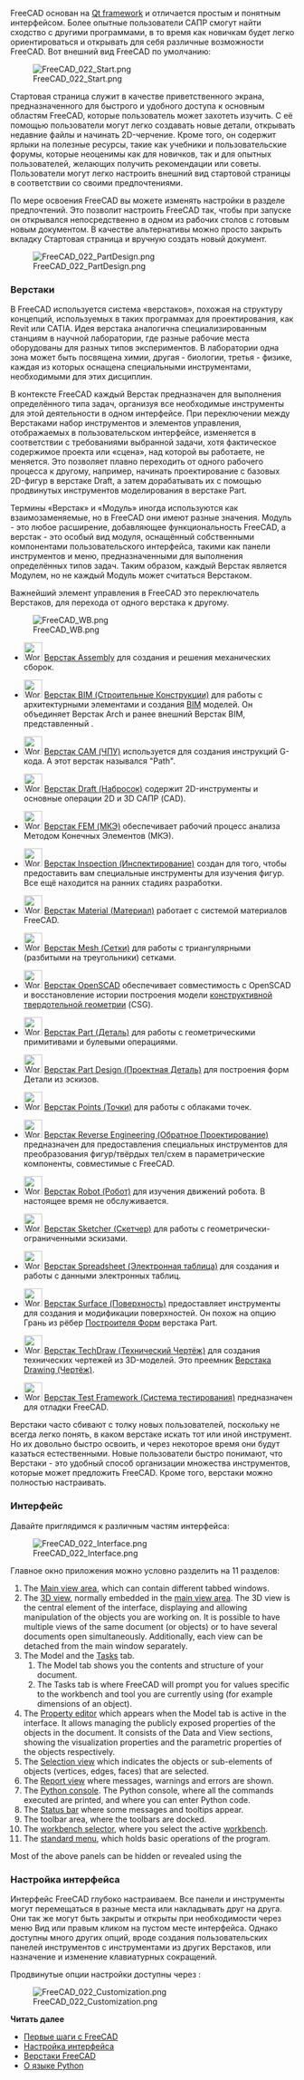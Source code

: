 <languages/>

{{Docnav/ru
|[[Manual:Installing/ru|Руководство:Установка]]
|[[Manual:Navigating_in_the_3D_view/ru|Руководство:Навигация в окне трёхмерного вида]]
|[[Manual:Introduction/ru|Руководство:Введение]]
|IconC=Crystal_Clear_manual.png
}}

{{Manual:TOC}}

FreeCAD основан на [https://en.wikipedia.org/wiki/Qt_(software) Qt framework] и отличается простым и понятным интерфейсом. Более опытные пользователи САПР смогут найти сходство с другими программами, в то время как новичкам будет легко ориентироваться и открывать для себя различные возможности FreeCAD. Вот внешний вид FreeCAD по умолчанию:

[[Image:FreeCAD_022_Start.png]]

Стартовая страница служит в качестве приветственного экрана, предназначенного для быстрого и удобного доступа к основным областям FreeCAD, которые пользователь может захотеть изучить. С её помощью пользователи могут легко создавать новые детали, открывать недавние файлы и начинать 2D-черчение. Кроме того, он содержит ярлыки на полезные ресурсы, такие как учебники и пользовательские форумы, которые неоценимы как для новичков, так и для опытных пользователей, желающих получить рекомендации или советы. Пользователи могут легко настроить внешний вид стартовой страницы в соответствии со своими предпочтениями.

По мере освоения FreeCAD вы можете изменять настройки в разделе предпочтений. Это позволит настроить FreeCAD так, чтобы при запуске он открывался непосредственно в одном из рабочих столов с готовым новым документом. В качестве альтернативы можно просто закрыть вкладку Стартовая страница и вручную создать новый документ.

[[Image:FreeCAD_022_PartDesign.png]]

<span id="Workbenches"></span>
=== Верстаки ===

В FreeCAD используется система «верстаков», похожая на структуру концепций, используемых в таких программах для проектирования, как Revit или CATIA. Идея верстака аналогична специализированным станциям в научной лаборатории, где разные рабочие места оборудованы для разных типов экспериментов. В лаборатории одна зона может быть посвящена химии, другая - биологии, третья - физике, каждая из которых оснащена специальными инструментами, необходимыми для этих дисциплин.

В контексте FreeCAD каждый Верстак предназначен для выполнения определённого типа задач, организуя все необходимые инструменты для этой деятельности в одном интерфейсе. При переключении между Верстаками набор инструментов и элементов управления, отображаемых в пользовательском интерфейсе, изменяется в соответствии с требованиями выбранной задачи, хотя фактическое содержимое проекта или «сцена», над которой вы работаете, не меняется. Это позволяет плавно переходить от одного рабочего процесса к другому, например, начинать проектирование с базовых 2D-фигур в верстаке Draft, а затем дорабатывать их с помощью продвинутых инструментов моделирования в верстаке Part.

Термины «Верстак» и «Модуль» иногда используются как взаимозаменяемые, но в FreeCAD они имеют разные значения. Модуль - это любое расширение, добавляющее функциональность FreeCAD, а верстак - это особый вид модуля, оснащённый собственными компонентами пользовательского интерфейса, такими как панели инструментов и меню, предназначенными для выполнения определённых типов задач. Таким образом, каждый Верстак является Модулем, но не каждый Модуль может считаться Верстаком.

Важнейший элемент управления в FreeCAD это переключатель Верстаков, для перехода от одного верстака к другому.

[[Image:FreeCAD_WB.png]]

<!--Пожалуйста, сохраните этот список в соответствии с верстаками, Online_Help_Toc и User_hub-->
* [[Image:Workbench_Assembly.svg|32px]] [[Assembly_Workbench/ru|Верстак Assembly]] для создания и решения механических сборок. {{Version/ru|1.0}}

* [[Image:Workbench_BIM.svg|32px]] [[BIM_Workbench/ru|Верстак BIM (Строительные Конструкции)]] для работы с архитектурными элементами и создания [https://en.wikipedia.org/wiki/Building_information_modeling BIM] моделей. Он объединяет Верстак Arch  и ранее внешний Верстак BIM, представленный {{VersionMinus/ru|0.21}}.

* [[Image:Workbench_CAM.svg|32px]] [[CAM_Workbench/ru|Верстак CAM (ЧПУ)]] используется для создания инструкций G-кода. А {{VersionMinus/ru|0.21}} этот верстак назывался "Path".

* [[Image:Workbench_Draft.svg|32px]] [[Draft_Workbench/ru|Верстак Draft (Набросок)]] содержит 2D-инструменты и основные операции 2D и 3D САПР (CAD).

* [[Image:Workbench_FEM.svg|32px]] [[FEM_Workbench/ru|Верстак FEM (МКЭ)]] обеспечивает рабочий процесс анализа Методом Конечных Элементов (МКЭ).

* [[Image:Workbench_Inspection.svg|32px]] [[Inspection_Workbench/ru|Верстак Inspection (Инспектирование)]] создан для того, чтобы предоставить вам специальные инструменты для изучения фигур. Все ещё находится на ранних стадиях разработки.

* [[Image:Workbench_Material.svg|32px]] [[Material_Workbench/ru|Верстак Material (Материал)]] работает с системой материалов FreeCAD. {{Version/ru|1.0}}

* [[Image:Workbench_Mesh.svg|32px]] [[Mesh_Workbench/ru|Верстак Mesh (Сетки)]] для работы с триангулярными (разбитыми на треугольники) сетками.

* [[Image:Workbench_OpenSCAD.svg|32px]] [[OpenSCAD_Workbench/ru|Верстак OpenSCAD]] обеспечивает совместимость с OpenSCAD и восстановление истории построения модели [[constructive solid geometry/ru|конструктивной твердотельной геометрии]] (CSG).

* [[Image:Workbench_Part.svg|32px]] [[Part_Workbench/ru| Верстак Part (Деталь)]] для работы с геометрическими примитивами и булевыми операциями.

* [[Image:Workbench_PartDesign.svg|32px]] [[PartDesign_Workbench/ru| Верстак Part Design (Проектная Деталь)]] для построения форм Детали из эскизов.

* [[Image:Workbench_Points.svg|32px]] [[Points_Workbench/ru|Верстак Points (Точки)]] для работы с облаками точек.

* [[Image:Workbench_Reverse_Engineering.svg|32px]] [[Reverse_Engineering_Workbench/ru|Верстак Reverse Engineering (Обратное Проектирование)]] предназначен для предоставления специальных инструментов для преобразования фигур/твёрдых тел/схем в параметрические компоненты, совместимые с FreeCAD.

* [[Image:Workbench_Robot.svg|32px]] [[Robot_Workbench/ru|Верстак Robot (Робот)]] для изучения движений робота. В настоящее время не обслуживается.

* [[Image:Workbench_Sketcher.svg|32px]] [[Sketcher_Workbench/ru|Верстак Sketcher (Скетчер)]] для работы с геометрически-ограниченными эскизами.

* [[Image:Workbench_Spreadsheet.svg|32px]] [[Spreadsheet_Workbench/ru|Верстак Spreadsheet (Электронная таблица)]] для создания и работы с данными электронных таблиц.

* [[Image:Workbench_Surface.svg|32px]] [[Surface_Workbench/ru|Верстак Surface (Поверхность)]] предоставляет инструменты для создания и модификации поверхностей. Он похож на опцию Грань из рёбер [[Part_Builder/ru|Построителя Форм]] верстака Part.

* [[Image:Workbench_TechDraw.svg|32px]] [[TechDraw_Workbench/ru|Верстак TechDraw (Технический Чертёж)]] для создания технических чертежей из 3D-моделей. Это преемник [[Drawing_Workbench/ru|Верстака Drawing (Чертёж)]].

* [[Image:Workbench_Test.svg|32px]] [[Testing/ru|Верстак Test Framework (Система тестирования)]] предназначен для отладки FreeCAD.

Верстаки часто сбивают с толку новых пользователей, поскольку не всегда легко понять, в каком верстаке искать тот или иной инструмент. Но их довольно быстро освоить, и через некоторое время они будут казаться естественными. Новые пользователи быстро понимают, что Верстаки - это удобный способ организации множества инструментов, которые может предложить FreeCAD. Кроме того, верстаки можно полностью настраивать.

<span id="The_interface"></span>
=== Интерфейс ===

Давайте приглядимся к различным частям интерфейса:

[[Image:FreeCAD_022_Interface.png]]

Главное окно приложения можно условно разделить на 11 разделов:

# The [[Main_view_area|Main view area]], which can contain different tabbed windows.
# The [[3D_view|3D view]], normally embedded in the [[Main_view_area|main view area]]. The 3D view is the central element of the interface, displaying and allowing manipulation of the objects you are working on. It is possible to have multiple views of the same document (or objects) or to have several documents open simultaneously. Additionally, each view can be detached from the main window separately. 
# The Model and the [[Task_panel|Tasks]] tab.
## The Model tab shows you the contents and structure of your document.
## The Tasks tab is where FreeCAD will prompt you for values specific to the workbench and tool you are currently using (for example dimensions of an object).
# The [[Property_editor|Property editor]] which appears when the Model tab is active in the interface. It allows managing the publicly exposed properties of the objects in the document. It consists of the Data and View sections, showing the visualization properties and the parametric properties of the objects respectively.
# The [[Selection_view|Selection view]] which indicates the objects or sub-elements of objects (vertices, edges, faces) that are selected.
# The [[Report_view|Report view]] where messages, warnings and errors are shown.
# The [[Python_console|Python console]]. The Python console, where all the commands executed are printed, and where you can enter Python code.
# The [[Status_bar|Status bar]] where some messages and tooltips appear.
# The toolbar area, where the toolbars are docked.
#The [[Std_Workbench|workbench selector]], where you select the active [[Workbenches|workbench]].
# The [[Standard_Menu|standard menu]], which holds basic operations of the program.

Most of the above panels can be hidden or revealed using the {{MenuCommand|View → Panels menu}}

<span id="Customizing_the_interface"></span>
=== Настройка интерфейса ===

<div class="mw-translate-fuzzy">
Интерфейс FreeCAD глубоко настраиваем. Все панели и инструменты могут перемещаться в разные места или накладывать друг на друга. Они так же могут быть закрыты и открыты при необходимости через меню Вид или правым кликом на пустом месте интерфейса. Однако доступны много других опций, вроде создания пользовательских панелей инструментов с инструментами из других Верстаков, или назначение и изменение клавиатурных сокращений.
</div>

Продвинутые опции настройки доступны через {{MenuCommand|Панели инструментов → Настройка}}:

[[Image:FreeCAD_022_Customization.png]]

'''Читать далее'''

* [[Getting started/ru|Первые шаги с FreeCAD]]
* [[Interface Customization/ru|Настройка интерфейса]]
* [[Workbenches/ru|Верстаки FreeCAD]]
* [https://www.python.org О языке Python]


{{Docnav/ru
|[[Manual:Installing/ru|Руководство:Установка]]
|[[Manual:Navigating_in_the_3D_view/ru|Руководство:Навигация в окне трёхмерного вида]]
|[[Manual:Introduction/ru|Руководство:Введение]]
|IconC=Crystal_Clear_manual.png
}}